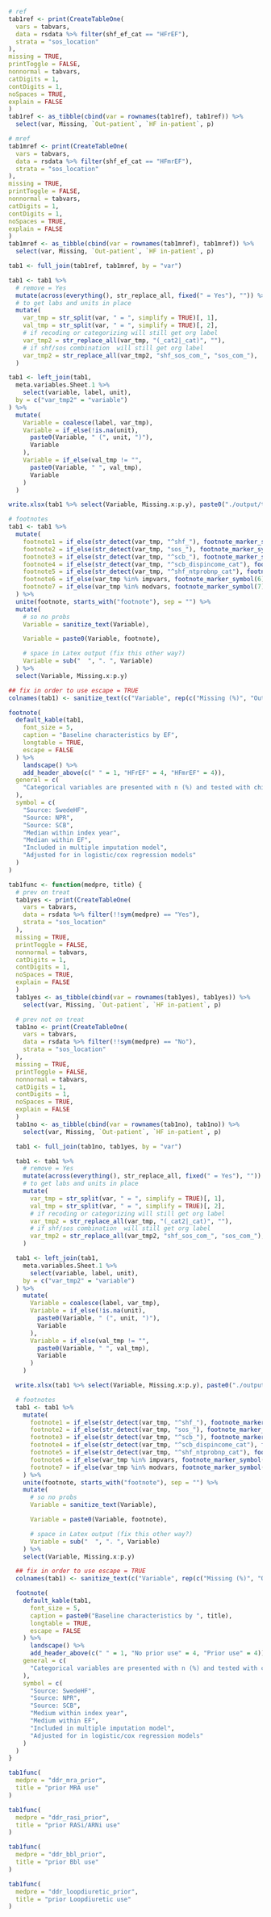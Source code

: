 ```r

# ref
tab1ref <- print(CreateTableOne(
  vars = tabvars,
  data = rsdata %>% filter(shf_ef_cat == "HFrEF"),
  strata = "sos_location"
),
missing = TRUE,
printToggle = FALSE,
nonnormal = tabvars,
catDigits = 1,
contDigits = 1,
noSpaces = TRUE,
explain = FALSE
)
tab1ref <- as_tibble(cbind(var = rownames(tab1ref), tab1ref)) %>%
  select(var, Missing, `Out-patient`, `HF in-patient`, p)

# mref
tab1mref <- print(CreateTableOne(
  vars = tabvars,
  data = rsdata %>% filter(shf_ef_cat == "HFmrEF"),
  strata = "sos_location"
),
missing = TRUE,
printToggle = FALSE,
nonnormal = tabvars,
catDigits = 1,
contDigits = 1,
noSpaces = TRUE,
explain = FALSE
)
tab1mref <- as_tibble(cbind(var = rownames(tab1mref), tab1mref)) %>%
  select(var, Missing, `Out-patient`, `HF in-patient`, p)

tab1 <- full_join(tab1ref, tab1mref, by = "var")

tab1 <- tab1 %>%
  # remove = Yes
  mutate(across(everything(), str_replace_all, fixed(" = Yes"), "")) %>%
  # to get labs and units in place
  mutate(
    var_tmp = str_split(var, " = ", simplify = TRUE)[, 1],
    val_tmp = str_split(var, " = ", simplify = TRUE)[, 2],
    # if recoding or categorizing will still get org label
    var_tmp2 = str_replace_all(var_tmp, "(_cat2|_cat)", ""),
    # if shf/sos combination  will still get org label
    var_tmp2 = str_replace_all(var_tmp2, "shf_sos_com_", "sos_com_"),
  )

tab1 <- left_join(tab1,
  meta.variables.Sheet.1 %>%
    select(variable, label, unit),
  by = c("var_tmp2" = "variable")
) %>%
  mutate(
    Variable = coalesce(label, var_tmp),
    Variable = if_else(!is.na(unit),
      paste0(Variable, " (", unit, ")"),
      Variable
    ),
    Variable = if_else(val_tmp != "",
      paste0(Variable, " ", val_tmp),
      Variable
    )
  )

write.xlsx(tab1 %>% select(Variable, Missing.x:p.y), paste0("./output/tabs/tab1_All patients_", Sys.Date(), ".xlsx"), rowNames = FALSE)

# footnotes
tab1 <- tab1 %>%
  mutate(
    footnote1 = if_else(str_detect(var_tmp, "^shf_"), footnote_marker_symbol(1), ""),
    footnote2 = if_else(str_detect(var_tmp, "sos_"), footnote_marker_symbol(2), ""),
    footnote3 = if_else(str_detect(var_tmp, "^scb_"), footnote_marker_symbol(3), ""),
    footnote4 = if_else(str_detect(var_tmp, "^scb_dispincome_cat"), footnote_marker_symbol(4), ""),
    footnote5 = if_else(str_detect(var_tmp, "^shf_ntprobnp_cat"), footnote_marker_symbol(5), ""),
    footnote6 = if_else(var_tmp %in% impvars, footnote_marker_symbol(6), ""),
    footnote7 = if_else(var_tmp %in% modvars, footnote_marker_symbol(7), "")
  ) %>%
  unite(footnote, starts_with("footnote"), sep = "") %>%
  mutate(
    # so no probs
    Variable = sanitize_text(Variable),

    Variable = paste0(Variable, footnote),

    # space in Latex output (fix this other way?)
    Variable = sub("  ", ". ", Variable)
  ) %>%
  select(Variable, Missing.x:p.y)

## fix in order to use escape = TRUE
colnames(tab1) <- sanitize_text(c("Variable", rep(c("Missing (%)", "Out-patient", "HF in-patient", "p-value"), 2)))

footnote(
  default_kable(tab1,
    font_size = 5,
    caption = "Baseline characteristics by EF",
    longtable = TRUE,
    escape = FALSE
  ) %>%
    landscape() %>%
    add_header_above(c(" " = 1, "HFrEF" = 4, "HFmrEF" = 4)),
  general = c(
    "Categorical variables are presented with n (%) and tested with chi-square test and continuous variables with median [q1-q3] and tested with Kruskal-Wallis test."
  ),
  symbol = c(
    "Source: SwedeHF",
    "Source: NPR",
    "Source: SCB",
    "Median within index year",
    "Median within EF",
    "Included in multiple imputation model",
    "Adjusted for in logistic/cox regression models"
  )
)
```

```r

tab1func <- function(medpre, title) {
  # prev on treat
  tab1yes <- print(CreateTableOne(
    vars = tabvars,
    data = rsdata %>% filter(!!sym(medpre) == "Yes"),
    strata = "sos_location"
  ),
  missing = TRUE,
  printToggle = FALSE,
  nonnormal = tabvars,
  catDigits = 1,
  contDigits = 1,
  noSpaces = TRUE,
  explain = FALSE
  )
  tab1yes <- as_tibble(cbind(var = rownames(tab1yes), tab1yes)) %>%
    select(var, Missing, `Out-patient`, `HF in-patient`, p)

  # prev not on treat
  tab1no <- print(CreateTableOne(
    vars = tabvars,
    data = rsdata %>% filter(!!sym(medpre) == "No"),
    strata = "sos_location"
  ),
  missing = TRUE,
  printToggle = FALSE,
  nonnormal = tabvars,
  catDigits = 1,
  contDigits = 1,
  noSpaces = TRUE,
  explain = FALSE
  )
  tab1no <- as_tibble(cbind(var = rownames(tab1no), tab1no)) %>%
    select(var, Missing, `Out-patient`, `HF in-patient`, p)

  tab1 <- full_join(tab1no, tab1yes, by = "var")

  tab1 <- tab1 %>%
    # remove = Yes
    mutate(across(everything(), str_replace_all, fixed(" = Yes"), "")) %>%
    # to get labs and units in place
    mutate(
      var_tmp = str_split(var, " = ", simplify = TRUE)[, 1],
      val_tmp = str_split(var, " = ", simplify = TRUE)[, 2],
      # if recoding or categorizing will still get org label
      var_tmp2 = str_replace_all(var_tmp, "(_cat2|_cat)", ""),
      # if shf/sos combination  will still get org label
      var_tmp2 = str_replace_all(var_tmp2, "shf_sos_com_", "sos_com_"),
    )

  tab1 <- left_join(tab1,
    meta.variables.Sheet.1 %>%
      select(variable, label, unit),
    by = c("var_tmp2" = "variable")
  ) %>%
    mutate(
      Variable = coalesce(label, var_tmp),
      Variable = if_else(!is.na(unit),
        paste0(Variable, " (", unit, ")"),
        Variable
      ),
      Variable = if_else(val_tmp != "",
        paste0(Variable, " ", val_tmp),
        Variable
      )
    )

  write.xlsx(tab1 %>% select(Variable, Missing.x:p.y), paste0("./output/tabs/tab1_", title, "_", Sys.Date(), ".xlsx"), rowNames = FALSE)

  # footnotes
  tab1 <- tab1 %>%
    mutate(
      footnote1 = if_else(str_detect(var_tmp, "^shf_"), footnote_marker_symbol(1), ""),
      footnote2 = if_else(str_detect(var_tmp, "sos_"), footnote_marker_symbol(2), ""),
      footnote3 = if_else(str_detect(var_tmp, "^scb_"), footnote_marker_symbol(3), ""),
      footnote4 = if_else(str_detect(var_tmp, "^scb_dispincome_cat"), footnote_marker_symbol(4), ""),
      footnote5 = if_else(str_detect(var_tmp, "^shf_ntprobnp_cat"), footnote_marker_symbol(5), ""),
      footnote6 = if_else(var_tmp %in% impvars, footnote_marker_symbol(6), ""),
      footnote7 = if_else(var_tmp %in% modvars, footnote_marker_symbol(7), "")
    ) %>%
    unite(footnote, starts_with("footnote"), sep = "") %>%
    mutate(
      # so no probs
      Variable = sanitize_text(Variable),

      Variable = paste0(Variable, footnote),

      # space in Latex output (fix this other way?)
      Variable = sub("  ", ". ", Variable)
    ) %>%
    select(Variable, Missing.x:p.y)

  ## fix in order to use escape = TRUE
  colnames(tab1) <- sanitize_text(c("Variable", rep(c("Missing (%)", "Out-patient", "HF in-patient", "p-value"), 2)))

  footnote(
    default_kable(tab1,
      font_size = 5,
      caption = paste0("Baseline characteristics by ", title),
      longtable = TRUE,
      escape = FALSE
    ) %>%
      landscape() %>%
      add_header_above(c(" " = 1, "No prior use" = 4, "Prior use" = 4)),
    general = c(
      "Categorical variables are presented with n (%) and tested with chi-square test and continuous variables with median [q1-q3] and tested with Kruskal-Wallis test."
    ),
    symbol = c(
      "Source: SwedeHF",
      "Source: NPR",
      "Source: SCB",
      "Medium within index year",
      "Medium within EF",
      "Included in multiple imputation model",
      "Adjusted for in logistic/cox regression models"
    )
  )
}
```

```r

tab1func(
  medpre = "ddr_mra_prior",
  title = "prior MRA use"
)
```

```r

tab1func(
  medpre = "ddr_rasi_prior",
  title = "prior RASi/ARNi use"
)
```

```r

tab1func(
  medpre = "ddr_bbl_prior",
  title = "prior Bbl use"
)
```

```r

tab1func(
  medpre = "ddr_loopdiuretic_prior",
  title = "prior Loopdiuretic use"
)
```
